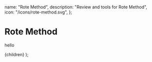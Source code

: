 
  name: "Rote Method",
  description: "Review and tools for Rote Method",
  icon: "/icons/rote-method.svg",
};

# Rote Method

hello

  <NoteLayout meta={meta}>{children}</NoteLayout>
);
